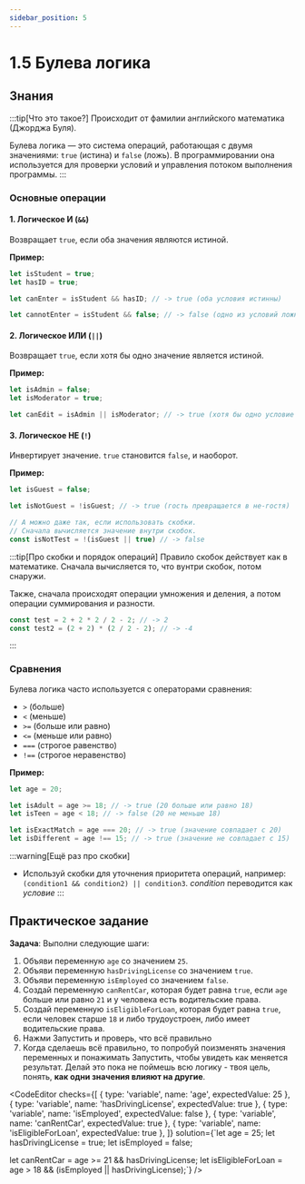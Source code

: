 ```yaml
---
sidebar_position: 5
---
```



# 1.5 Булева логика

## Знания

:::tip[Что это такое?]
Происходит от фамилии английского математика (Джорджа Буля).

Булева логика — это система операций, работающая с двумя значениями: `true` (истина) и `false` (ложь). В программировании она используется для проверки условий и управления потоком выполнения программы.
:::

### **Основные операции**

#### 1. **Логическое И (`&&`)**
Возвращает `true`, если оба значения являются истиной.

**Пример:**
```javascript
let isStudent = true;
let hasID = true;

let canEnter = isStudent && hasID; // -> true (оба условия истинны)

let cannotEnter = isStudent && false; // -> false (одно из условий ложно)
```

#### 2. **Логическое ИЛИ (`||`)**
Возвращает `true`, если хотя бы одно значение является истиной.

**Пример:**
```javascript
let isAdmin = false;
let isModerator = true;

let canEdit = isAdmin || isModerator; // -> true (хотя бы одно условие истинно)
```

#### 3. **Логическое НЕ (`!`)**
Инвертирует значение. `true` становится `false`, и наоборот.

**Пример:**
```javascript
let isGuest = false;

let isNotGuest = !isGuest; // -> true (гость превращается в не-гостя)

// А можно даже так, если использовать скобки.
// Сначала вычисляется значение внутри скобок.
const isNotTest = !(isGuest || true) // -> false
```

:::tip[Про скобки и порядок операций]
Правило скобок действует как в математике. Сначала вычисляется то, что вунтри скобок, потом снаружи.

Также, сначала происходят операции умножения и деления, а потом операции суммирования и разности.

```javascript
const test = 2 + 2 * 2 / 2 - 2; // -> 2
const test2 = (2 + 2) * (2 / 2 - 2); // -> -4
```
:::

### **Сравнения**

Булева логика часто используется с операторами сравнения:
- `>` (больше)
- `<` (меньше)
- `>=` (больше или равно)
- `<=` (меньше или равно)
- `===` (строгое равенство)
- `!==` (строгое неравенство)

**Пример:**
```javascript
let age = 20;

let isAdult = age >= 18; // -> true (20 больше или равно 18)
let isTeen = age < 18; // -> false (20 не меньше 18)

let isExactMatch = age === 20; // -> true (значение совпадает с 20)
let isDifferent = age !== 15; // -> true (значение не совпадает с 15)
```

:::warning[Ещё раз про скобки]
- Используй скобки для уточнения приоритета операций, например: `(condition1 && condition2) || condition3`. _condition_ переводится как _условие_
:::

## Практическое задание

__Задача__: Выполни следующие шаги:

1. Объяви переменную `age` со значением `25`.
2. Объяви переменную `hasDrivingLicense` со значением `true`.
3. Объяви переменную `isEmployed` со значением `false`.
4. Создай переменную `canRentCar`, которая будет равна `true`, если `age` больше или равно `21` и у человека есть водительские права.
5. Создай переменную `isEligibleForLoan`, которая будет равна `true`, если человек старше `18` и либо трудоустроен, либо имеет водительские права.
6. Нажми Запустить и проверь, что всё правильно
7. Когда сделаешь всё правильно, то попробуй поизменять значения переменных и понажимать Запустить, чтобы увидеть как меняется результат. Делай это пока не поймешь всю логику - твоя цель, понять, __как одни значения влияют на другие__.

<CodeEditor
    checks={[
        { type: 'variable', name: 'age', expectedValue: 25 },
        { type: 'variable', name: 'hasDrivingLicense', expectedValue: true },
        { type: 'variable', name: 'isEmployed', expectedValue: false },
        { type: 'variable', name: 'canRentCar', expectedValue: true },
        { type: 'variable', name: 'isEligibleForLoan', expectedValue: true },
    ]}
    solution={`let age = 25;
let hasDrivingLicense = true;
let isEmployed = false;

let canRentCar = age >= 21 && hasDrivingLicense;
let isEligibleForLoan = age > 18 && (isEmployed || hasDrivingLicense);`}
/>
